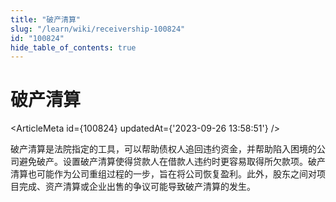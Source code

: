 ```yaml
---
title: "破产清算"
slug: "/learn/wiki/receivership-100824"
id: "100824"
hide_table_of_contents: true
---
```



# 破产清算

<ArticleMeta id={100824} updatedAt={'2023-09-26 13:58:51'} />
<div className='border-solid border-b border-t-0 my-4 border-[var(--ifm-color-gray-300)]' />

破产清算是法院指定的工具，可以帮助债权人追回违约资金，并帮助陷入困境的公司避免破产。设置破产清算使得贷款人在借款人违约时更容易取得所欠款项。破产清算也可能作为公司重组过程的一步，旨在将公司恢复盈利。此外，股东之间对项目完成、资产清算或企业出售的争议可能导致破产清算的发生。
